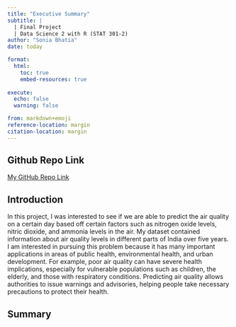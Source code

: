 ```yaml
---
title: "Executive Summary"
subtitle: |
  | Final Project 
  | Data Science 2 with R (STAT 301-2)
author: "Sonia Bhatia"
date: today

format:
  html:
    toc: true
    embed-resources: true
    
execute:
  echo: false
  warning: false

from: markdown+emoji 
reference-location: margin
citation-location: margin
---
```




::: {.callout-tip icon=false}

## Github Repo Link

[My GitHub Repo Link](https://github.com/stat301-2-2024-winter/final-project-2-soniab101)

:::

## Introduction
In this project, I was interested to see if we are able to predict the air quality on a certain day based off certain factors such as nitrogen oxide levels, nitric dioxide, and ammonia levels in the air. My dataset contained information about air quality levels in different parts of India over five years. I am interested in pursuing this problem because it has many important applications in areas of public health, environmental health, and urban development. For example, poor air quality can have severe health implications, especially for vulnerable populations such as children, the elderly, and those with respiratory conditions. Predicting air quality allows authorities to issue warnings and advisories, helping people take necessary precautions to protect their health.

## Summary




